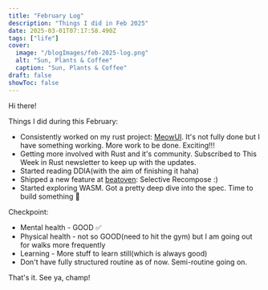 ```yaml
---
title: "February Log"
description: "Things I did in Feb 2025"
date: 2025-03-01T07:17:58.490Z
tags: ["life"]
cover:
  image: "/blogImages/feb-2025-log.png"
  alt: "Sun, Plants & Coffee"
  caption: "Sun, Plants & Coffee"
draft: false
showToc: false
---
```


Hi there!

Things I did during this February:

- Consistently worked on my rust project: [MeowUI](https://aayushsahu.com/blog/meowui). It's not fully done but I have something working. More work to be done. Exciting!!!
- Getting more involved with Rust and it's community. Subscribed to This Week in Rust newsletter to keep up with the updates.
- Started reading DDIA(with the aim of finishing it haha)
- Shipped a new feature at [beatoven](https://beatoven.ai/): Selective Recompose :)
- Started exploring WASM. Got a pretty deep dive into the spec. Time to build something 💪

Checkpoint:

- Mental health - GOOD ✅
- Physical health - not so GOOD(need to hit the gym) but I am going out for walks more frequently
- Learning - More stuff to learn still(which is always good)
- Don't have fully structured routine as of now. Semi-routine going on.

That's it. See ya, champ!

